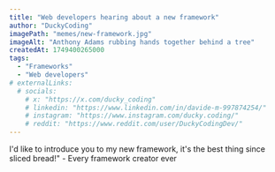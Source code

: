 ```yaml
---
title: "Web developers hearing about a new framework"
author: "DuckyCoding"
imagePath: "memes/new-framework.jpg"
imageAlt: "Anthony Adams rubbing hands together behind a tree"
createdAt: 1749400265000
tags: 
  - "Frameworks"
  - "Web developers"
# externalLinks:
  # socials:
    # x: "https://x.com/ducky_coding"
    # linkedin: "https://www.linkedin.com/in/davide-m-997874254/"
    # instagram: "https://www.instagram.com/ducky.coding/"
    # reddit: "https://www.reddit.com/user/DuckyCodingDev/"
---
```


I'd like to introduce you to my new framework, it's the best thing since sliced bread!" - Every framework creator ever